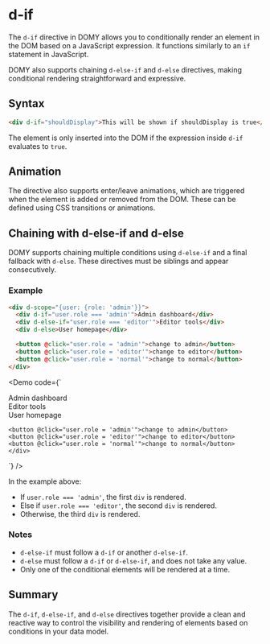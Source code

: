 
# d-if

The `d-if` directive in DOMY allows you to conditionally render an element in the DOM based on a JavaScript expression. It functions similarly to an `if` statement in JavaScript.

DOMY also supports chaining `d-else-if` and `d-else` directives, making conditional rendering straightforward and expressive.

## Syntax

```html
<div d-if="shouldDisplay">This will be shown if shouldDisplay is true</div>
```

The element is only inserted into the DOM if the expression inside `d-if` evaluates to `true`.

## Animation

The directive also supports enter/leave animations, which are triggered when the element is added or removed from the DOM. These can be defined using CSS transitions or animations.

## Chaining with d-else-if and d-else

DOMY supports chaining multiple conditions using `d-else-if` and a final fallback with `d-else`. These directives must be siblings and appear consecutively.

### Example

```html
<div d-scope="{user: {role: 'admin'}}">
  <div d-if="user.role === 'admin'">Admin dashboard</div>
  <div d-else-if="user.role === 'editor'">Editor tools</div>
  <div d-else>User homepage</div>

  <button @click="user.role = 'admin'">change to admin</button>
  <button @click="user.role = 'editor'">change to editor</button>
  <button @click="user.role = 'normal'">change to normal</button>
</div>
```

<Demo code={`
    <div d-scope="{user: {role: 'admin'}}">
    <div d-if="user.role === 'admin'">Admin dashboard</div>
    <div d-else-if="user.role === 'editor'">Editor tools</div>
    <div d-else>User homepage</div>

    <button @click="user.role = 'admin'">change to admin</button>
    <button @click="user.role = 'editor'">change to editor</button>
    <button @click="user.role = 'normal'">change to normal</button>
    </div>

`} />

In the example above:

- If `user.role === 'admin'`, the first `div` is rendered.
- Else if `user.role === 'editor'`, the second `div` is rendered.
- Otherwise, the third `div` is rendered.

### Notes

- `d-else-if` must follow a `d-if` or another `d-else-if`.
- `d-else` must follow a `d-if` or `d-else-if`, and does not take any value.
- Only one of the conditional elements will be rendered at a time.

## Summary

The `d-if`, `d-else-if`, and `d-else` directives together provide a clean and reactive way to control the visibility and rendering of elements based on conditions in your data model.
